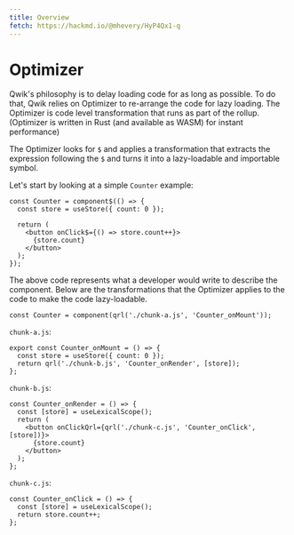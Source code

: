 ```yaml
---
title: Overview
fetch: https://hackmd.io/@mhevery/HyP4Qx1-q
---
```


# Optimizer

Qwik's philosophy is to delay loading code for as long as possible. To do that, Qwik relies on Optimizer to re-arrange the code for lazy loading. The Optimizer is code level transformation that runs as part of the rollup. (Optimizer is written in Rust (and available as WASM) for instant performance)

The Optimizer looks for `$` and applies a transformation that extracts the expression following the `$` and turns it into a lazy-loadable and importable symbol.

Let's start by looking at a simple `Counter` example:

```tsx
const Counter = component$(() => {
  const store = useStore({ count: 0 });

  return (
    <button onClick$={() => store.count++}>
      {store.count}
    </button>
  );
});
```

The above code represents what a developer would write to describe the component. Below are the transformations that the Optimizer applies to the code to make the code lazy-loadable.

```tsx
const Counter = component(qrl('./chunk-a.js', 'Counter_onMount'));
```

`chunk-a.js`:

```tsx
export const Counter_onMount = () => {
  const store = useStore({ count: 0 });
  return qrl('./chunk-b.js', 'Counter_onRender', [store]);
};
```

`chunk-b.js`:

```tsx
const Counter_onRender = () => {
  const [store] = useLexicalScope();
  return (
    <button onClickQrl={qrl('./chunk-c.js', 'Counter_onClick', [store])}>
      {store.count}
    </button>
  );
};
```

`chunk-c.js`:

```tsx
const Counter_onClick = () => {
  const [store] = useLexicalScope();
  return store.count++;
};
```
